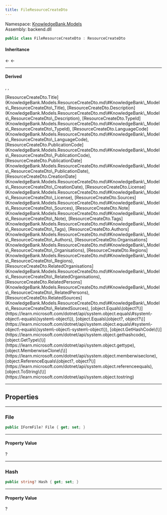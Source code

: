 ```yaml
---
title: FileResourceCreateDto
---
```



Namespace: <a href='../Models'>KnowledgeBank.Models</a>  
Assembly: backend.dll  

```csharp
public class FileResourceCreateDto : ResourceCreateDto
```

#### Inheritance

<a href='https://learn.microsoft.com/dotnet/api/system.object' target='_blank' className="no-underline text-inherit hover:text-inherit inline"><CSharpType type='object' /></a> ← <a href='ResourceCreateDto' target='_self' className="no-underline text-inherit hover:text-inherit inline"><CSharpType type='ResourceCreateDto' /></a> ← <a href='' target='_self' className="no-underline text-inherit hover:text-inherit inline"><CSharpType type='FileResourceCreateDto' /></a>

---
#### Derived

<a href='AudioCreateDto' target='_self' className="no-underline text-inherit hover:text-inherit inline"><CSharpType type='AudioCreateDto' /></a>, 
<a href='DocumentCreateDto' target='_self' className="no-underline text-inherit hover:text-inherit inline"><CSharpType type='DocumentCreateDto' /></a>, 
<a href='VideoCreateDto' target='_self' className="no-underline text-inherit hover:text-inherit inline"><CSharpType type='VideoCreateDto' /></a>



<CollapsibleInherited title='Show Inherited Members (24)'>
[ResourceCreateDto.Title](KnowledgeBank.Models.ResourceCreateDto.md\#KnowledgeBank\_Models\_ResourceCreateDto\_Title), 
[ResourceCreateDto.Description](KnowledgeBank.Models.ResourceCreateDto.md\#KnowledgeBank\_Models\_ResourceCreateDto\_Description), 
[ResourceCreateDto.TypeId](KnowledgeBank.Models.ResourceCreateDto.md\#KnowledgeBank\_Models\_ResourceCreateDto\_TypeId), 
[ResourceCreateDto.LanguageCode](KnowledgeBank.Models.ResourceCreateDto.md\#KnowledgeBank\_Models\_ResourceCreateDto\_LanguageCode), 
[ResourceCreateDto.PublicationCode](KnowledgeBank.Models.ResourceCreateDto.md\#KnowledgeBank\_Models\_ResourceCreateDto\_PublicationCode), 
[ResourceCreateDto.PublicationDate](KnowledgeBank.Models.ResourceCreateDto.md\#KnowledgeBank\_Models\_ResourceCreateDto\_PublicationDate), 
[ResourceCreateDto.CreationDate](KnowledgeBank.Models.ResourceCreateDto.md\#KnowledgeBank\_Models\_ResourceCreateDto\_CreationDate), 
[ResourceCreateDto.License](KnowledgeBank.Models.ResourceCreateDto.md\#KnowledgeBank\_Models\_ResourceCreateDto\_License), 
[ResourceCreateDto.Sources](KnowledgeBank.Models.ResourceCreateDto.md\#KnowledgeBank\_Models\_ResourceCreateDto\_Sources), 
[ResourceCreateDto.Note](KnowledgeBank.Models.ResourceCreateDto.md\#KnowledgeBank\_Models\_ResourceCreateDto\_Note), 
[ResourceCreateDto.Tags](KnowledgeBank.Models.ResourceCreateDto.md\#KnowledgeBank\_Models\_ResourceCreateDto\_Tags), 
[ResourceCreateDto.Authors](KnowledgeBank.Models.ResourceCreateDto.md\#KnowledgeBank\_Models\_ResourceCreateDto\_Authors), 
[ResourceCreateDto.Organisations](KnowledgeBank.Models.ResourceCreateDto.md\#KnowledgeBank\_Models\_ResourceCreateDto\_Organisations), 
[ResourceCreateDto.Regions](KnowledgeBank.Models.ResourceCreateDto.md\#KnowledgeBank\_Models\_ResourceCreateDto\_Regions), 
[ResourceCreateDto.RelatedOrganisations](KnowledgeBank.Models.ResourceCreateDto.md\#KnowledgeBank\_Models\_ResourceCreateDto\_RelatedOrganisations), 
[ResourceCreateDto.RelatedPersons](KnowledgeBank.Models.ResourceCreateDto.md\#KnowledgeBank\_Models\_ResourceCreateDto\_RelatedPersons), 
[ResourceCreateDto.RelatedSources](KnowledgeBank.Models.ResourceCreateDto.md\#KnowledgeBank\_Models\_ResourceCreateDto\_RelatedSources), 
[object.Equals\(object?\)](https://learn.microsoft.com/dotnet/api/system.object.equals\#system\-object\-equals\(system\-object\)), 
[object.Equals\(object?, object?\)](https://learn.microsoft.com/dotnet/api/system.object.equals\#system\-object\-equals\(system\-object\-system\-object\)), 
[object.GetHashCode\(\)](https://learn.microsoft.com/dotnet/api/system.object.gethashcode), 
[object.GetType\(\)](https://learn.microsoft.com/dotnet/api/system.object.gettype), 
[object.MemberwiseClone\(\)](https://learn.microsoft.com/dotnet/api/system.object.memberwiseclone), 
[object.ReferenceEquals\(object?, object?\)](https://learn.microsoft.com/dotnet/api/system.object.referenceequals), 
[object.ToString\(\)](https://learn.microsoft.com/dotnet/api/system.object.tostring)
</CollapsibleInherited>

---
## Properties

---
###  File

```csharp
public IFormFile? File { get; set; }
```

---
#### Property Value

 <a href='https://learn.microsoft.com/dotnet/api/microsoft.aspnetcore.http.iformfile' target='_blank' className="no-underline text-inherit hover:text-inherit inline"><CSharpType type='IFormFile' /></a>?

---
###  Hash

```csharp
public string? Hash { get; set; }
```

---
#### Property Value

 <a href='https://learn.microsoft.com/dotnet/api/system.string' target='_blank' className="no-underline text-inherit hover:text-inherit inline"><CSharpType type='string' /></a>?

